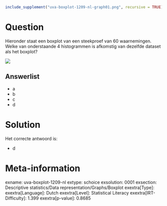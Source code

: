 ```r
include_supplement("uva-boxplot-1209-nl-graph01.png", recursive = TRUE)
```

Question
========

Hieronder staat een boxplot van een steekproef van 60 waarnemingen.\
Welke van onderstaande 4 histogrammen is afkomstig van dezelfde dataset
als het boxplot?

![](uva-boxplot-1209-nl-graph01.png)

Answerlist
----------

* a
* b
* c
* d

Solution
========

Het correcte antwoord is: 

* d

Meta-information
================
exname: uva-boxplot-1209-nl
extype: schoice
exsolution: 0001
exsection: Descriptive statistics/Data representation/Graphs/Boxplot
exextra[Type]: 
exextra[Language]: Dutch
exextra[Level]: Statistical Literacy
exextra[IRT-Difficulty]: 1.399
exextra[p-value]: 0.8685
